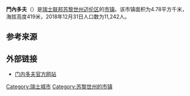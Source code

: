 {{Infobox settlement
| name = 门内多夫
| native_name = {{lang|de|Männedorf}}
| settlement_type = [[市镇_(瑞士)|瑞士市镇]]
| image_skyline = Männedorf.jpg
| image_caption = 门内多夫风光
| image_seal = Maennedorf-blazon.svg
| image_map = Karte Gemeinde Männedorf 2007.png
| map_caption = 门内多夫在迈伦区的位置
| pushpin_map = Switzerland
| pushpin_relief = Switzerland relief location map.jpg
| pushpin_label_position = top
| pushpin_map_caption = 门内多夫在瑞士的位置
| subdivision_type = 国家
| subdivision_name = {{CHE}}
| subdivision_type1 = [[瑞士行政区划|州]]
| subdivision_name1 = {{flagicon|Zürich|size=16px}} [[苏黎世州|苏黎世州]]
| subdivision_type2 = [[区_(瑞士)|区]]
| subdivision_name2 = [[迈伦区|迈伦区]]
| elevation_m = 419
| area_footnotes = <ref name=面积>{{cite web|url=https://www.bfs.admin.ch/bfs/de/home/statistiken/raum-umwelt/bodennutzung-bedeckung/gesamtspektrum-regionalen-stufen/gemeinden.html|title=Arealstatistik Standard - Gemeinden nach 4 Hauptbereichen|trans_title=瑞士联邦按四种用地类型划分的市镇面积统计表|date=2018-11-26|publisher=[[瑞士联邦统计署|瑞士联邦统计署]]|language=de}}</ref>
| area_total_km2 = 4.78
| population_as_of = 2018年12月31日
| population_footnotes = <ref>{{cite web|url=https://www.bfs.admin.ch/bfs/de/home/statistiken/bevoelkerung.assetdetail.7966022.html|title=Ständige Wohnbevölkerung nach Staatsangehörigkeitskategorie, Geschlecht und Gemeinde, Provisorische Jahresergebnisse, 2018|trans_title=瑞士联邦2018年按国籍、性别和市镇划分的常住人口统计表|date=2019-04-09|publisher=[[瑞士联邦统计署|瑞士联邦统计署]]|language=de}}</ref>
| population_total = 11242
| population_density_km2 = auto
| timezone = [[欧洲中部时间|CET]]
| utc_offset = +1
| timezone_DST = [[欧洲中部夏令时间|CEST]]
| utc_offset_DST = +2
| coordinates = {{coord|47|15|20|N|8|41|30|E|region:|display=inline,title}}
| postal_code_type = [[瑞士邮政编码系统|邮政编码]]
| postal_code = 8708
| blank_name = [[瑞士市镇官方编号|官方编号]]
| blank_info = 0155
| website = {{url|www.maennedorf.ch}}
}}

'''門內多夫'''（{{lang-de|Männedorf}}）是[[瑞士联邦|瑞士联邦]][[苏黎世州|苏黎世州]][[迈伦区|迈伦区]]的[[市镇_(瑞士)|市镇]]。该市镇面积为4.78平方千米，海拔高度419米，2018年12月31日人口数为11,242人。

== 参考来源 ==
{{reflist}}

== 外部链接 ==
* [https://web.archive.org/web/20010516210637/http://www.maennedorf.ch/ 门内多夫官方网站] {{de icon}}

{{Switzerland-geo-stub}}
{{苏黎世州区划}}
{{Authority control}}
{{DEFAULTSORT:Männedorf}}
[[Category:瑞士城市|Category:瑞士城市]]
[[Category:苏黎世州的市镇|Category:苏黎世州的市镇]]